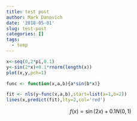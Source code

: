 ```yaml
---
title: test post
author: Mark Danovich
date: '2018-05-01'
slug: test-post
categories: []
tags:
  - temp
---
```



```r

x<-seq(0,2*pi,0.1)
y<-sin(2*x)+0.1*rnorm(length(x))
plot(x,y,pch=1)

func <- function(x,a,b){a*sin(b*x)}

fit <- nls(y~func(x,a,b),start=list(a=1,b=2))
lines(x,predict(fit),lty=2,col='red')


```

$$
f(x)=\sin(2x)+0.1N(0,1)
$$
